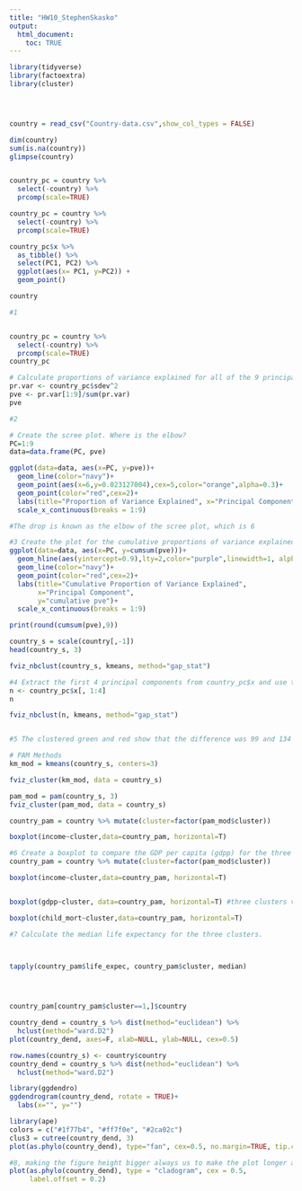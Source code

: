 ```yaml
---
title: "HW10_StephenSkasko"
output: 
  html_document:
    toc: TRUE
---
```


```r
library(tidyverse)
library(factoextra)
library(cluster)




country = read_csv("Country-data.csv",show_col_types = FALSE)

dim(country)
sum(is.na(country))
glimpse(country)


country_pc = country %>% 
  select(-country) %>% 
  prcomp(scale=TRUE)

country_pc = country %>% 
  select(-country) %>% 
  prcomp(scale=TRUE)

country_pc$x %>% 
  as_tibble() %>%
  select(PC1, PC2) %>% 
  ggplot(aes(x= PC1, y=PC2)) +
  geom_point()

country

```

```r
#1


country_pc = country %>% 
  select(-country) %>% 
  prcomp(scale=TRUE) 
country_pc

# Calculate proportions of variance explained for all of the 9 principal components. Shows the vector of proportions
pr.var <- country_pc$sdev^2
pve <- pr.var[1:9]/sum(pr.var)
pve


```
```r
#2

# Create the scree plot. Where is the elbow? 
PC=1:9
data=data.frame(PC, pve)

ggplot(data=data, aes(x=PC, y=pve))+
  geom_line(color="navy")+
  geom_point(aes(x=6,y=0.023127004),cex=5,color="orange",alpha=0.3)+
  geom_point(color="red",cex=2)+
  labs(title="Proportion of Variance Explained", x="Principal Component",y="pve")+
  scale_x_continuous(breaks = 1:9)

#The drop is known as the elbow of the scree plot, which is 6
```
```r
#3 Create the plot for the cumulative proportions of variance explained
ggplot(data=data, aes(x=PC, y=cumsum(pve)))+
  geom_hline(aes(yintercept=0.9),lty=2,color="purple",linewidth=1, alpha=0.5)+
  geom_line(color="navy")+
  geom_point(color="red",cex=2)+
  labs(title="Cumulative Proportion of Variance Explained", 
       x="Principal Component",
       y="cumulative pve")+
  scale_x_continuous(breaks = 1:9)

print(round(cumsum(pve),9))

```
```r
country_s = scale(country[,-1])
head(country_s, 3)

fviz_nbclust(country_s, kmeans, method="gap_stat")

```
```r
#4 Extract the first 4 principal components from country_pc$x and use them to find the optimal number of k.
n <- country_pc$x[, 1:4]
n

fviz_nbclust(n, kmeans, method="gap_stat")



```
```r
#5 The clustered green and red show that the difference was 99 and 134 to the red from the green 

# PAM Methods
km_mod = kmeans(country_s, centers=3)

fviz_cluster(km_mod, data = country_s)

pam_mod = pam(country_s, 3)
fviz_cluster(pam_mod, data = country_s)

```
```r
country_pam = country %>% mutate(cluster=factor(pam_mod$cluster))

boxplot(income~cluster,data=country_pam, horizontal=T)

```


```r
#6 Create a boxplot to compare the GDP per capita (gdpp) for the three clusters:
country_pam = country %>% mutate(cluster=factor(pam_mod$cluster))

boxplot(income~cluster,data=country_pam, horizontal=T)


boxplot(gdpp~cluster, data=country_pam, horizontal=T) #three clusters vs four


```
```r
boxplot(child_mort~cluster,data=country_pam, horizontal=T)
```


```r
#7 Calculate the median life expectancy for the three clusters.



tapply(country_pam$life_expec, country_pam$cluster, median)


          
```

```r
country_pam[country_pam$cluster==1,]$country

country_dend = country_s %>% dist(method="euclidean") %>% 
  hclust(method="ward.D2")
plot(country_dend, axes=F, xlab=NULL, ylab=NULL, cex=0.5)

row.names(country_s) <- country$country
country_dend = country_s %>% dist(method="euclidean") %>% 
  hclust(method="ward.D2")

library(ggdendro)
ggdendrogram(country_dend, rotate = TRUE)+
  labs(x="", y="")

library(ape)
colors = c("#1f77b4", "#ff7f0e", "#2ca02c")
clus3 = cutree(country_dend, 3)
plot(as.phylo(country_dend), type="fan", cex=0.5, no.margin=TRUE, tip.color = colors[clus3])


```

```r
#8, making the figure height bigger always us to make the plot longer and the labels will be visible to us 
plot(as.phylo(country_dend), type = "cladogram", cex = 0.5, 
     label.offset = 0.2)
```

